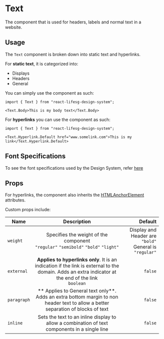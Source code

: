 
<Meta title="elements/Text/Introduction" />

# Text

The component that is used for headers, labels and normal text in a website.

## Usage

The `Text` component is broken down into static text and hyperlinks.

For **static text**, it is categorized into:

-   Displays
-   Headers
-   General

You can simply use the component as such:

```
import { Text } from "react-lifesg-design-system";

<Text.Body>This is my body text</Text.Body>
```

For **hyperlinks** you can use the component as such:

```
import { Text } from "react-lifesg-design-system";

<Text.Hyperlink.Default href="www.somelink.com">This is my link</Text.Hyperlink.Default>
```

## Font Specifications

To see the font specifications used by the Design System, refer [here](/story/collections-fonts-lifesg-font-set--story-placeholder)

## Props

For hyperlinks, the component also inherits the
[HTMLAnchorElement](https://developer.mozilla.org/en-US/docs/Web/API/HTMLAnchorElement)
attributes.

Custom props include:

| Name        |                                                                        Description                                                                         |                                                      Default |
| ----------- | :--------------------------------------------------------------------------------------------------------------------------------------------------------: | -----------------------------------------------------------: |
| `weight`    |                                  Specifies the weight of the component <br /> `"regular"` `"semibold"` `"bold"` `"light"`                                  | Display and Header are `"bold"`<br /> General is `"regular"` |
| `external`  | **Applies to hyperlinks only**. It is an indication if the link is external to the domain. Adds an extra indicator at the end of the link <br /> `boolean` |                                                      `false` |
| `paragraph` |              ** Applies to General text only**. Adds an extra bottom margin to non header text to allow a better separation of blocks of text              |                                                      `false` |
| `inline`    |                               Sets the text to an inline display to allow a combination of text components in a single line                                |                                                      `false` |
